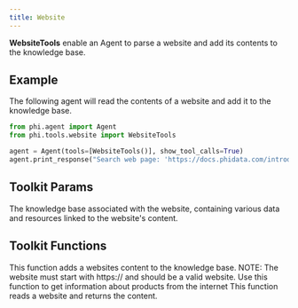 ```yaml
---
title: Website
---
```


**WebsiteTools** enable an Agent to parse a website and add its contents to the knowledge base.

## Example

The following agent will read the contents of a website and add it to the knowledge base.

```python cookbook/tools/website_tools.py
from phi.agent import Agent
from phi.tools.website import WebsiteTools

agent = Agent(tools=[WebsiteTools()], show_tool_calls=True)
agent.print_response("Search web page: 'https://docs.phidata.com/introduction'", markdown=True)
```

## Toolkit Params

<ResponseField name="knowledge_base" type="WebsiteKnowledgeBase">
  The knowledge base associated with the website, containing various data and
  resources linked to the website's content.
</ResponseField>

## Toolkit Functions

<ResponseField name="add_website_to_knowledge_base">
  This function adds a websites content to the knowledge base. NOTE: The website
  must start with https:// and should be a valid website. Use this function to
  get information about products from the internet
</ResponseField>
<ResponseField name="read_website">
  This function reads a website and returns the content.
</ResponseField>
